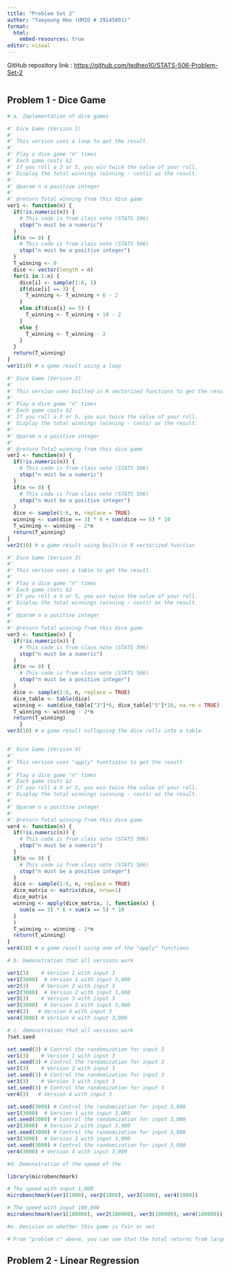 ```yaml
---
title: "Problem Set 2"
author: "Taeyoung Heo (UMID # 29145801)"
format: 
  html: 
    embed-resources: true
editor: visual
---
```


GitHub repository link : <a href="https://github.com/tedheo10/STATS-506-Problem-Set-2">https://github.com/tedheo10/STATS-506-Problem-Set-2</a>

```r
```

## Problem 1 - Dice Game

```r
# a. Implementation of dice games

#' Dice Game (Version 1)
#' 
#' This version uses a loop to get the result.
#' 
#' Play a dice game "n" times 
#' Each game costs $2 
#' If you roll a 3 or 5, you win twice the value of your roll.  
#' Display the total winnings (winning - costs) as the result.
#'
#' @param n a positive integer
#'
#' @return Total winning from this dice game
ver1 <- function(n) {
  if(!is.numeric(n)) {
    # This code is from class note (STATS 506)
    stop("n must be a numeric")
  }
  if(n <= 0) { 
    # This code is from class note (STATS 506)
    stop("n must be a positive integer")  
  }
  T_winning <- 0
  dice <- vector(length = n)
  for(i in 1:n) {
    dice[i] <- sample(1:6, 1) 
    if(dice[i] == 3) {
      T_winning <- T_winning + 6 - 2 
    }
    else if(dice[i] == 5) {
      T_winning <- T_winning + 10 - 2 
    }
    else {
      T_winning <- T_winning - 2
    }
  }
  return(T_winning)
}
ver1(10) # a game result using a loop

#' Dice Game (Version 2)
#' 
#' This version uses builted-in R vectorized functions to get the result.
#' 
#' Play a dice game "n" times 
#' Each game costs $2 
#' If you roll a 3 or 5, you win twice the value of your roll.  
#' Display the total winnings (winning - costs) as the result.
#'
#' @param n a positive integer
#'
#' @return Total winning from this dice game
ver2 <- function(n) {
  if(!is.numeric(n)) {
    # This code is from class note (STATS 506)
    stop("n must be a numeric")
  }
  if(n <= 0) { 
    # This code is from class note (STATS 506)
    stop("n must be a positive integer")  
  }
  dice <- sample(1:6, n, replace = TRUE)
  winning <- sum(dice == 3) * 6 + sum(dice == 5) * 10
  T_winning <- winning - 2*n
  return(T_winning)
}
ver2(10) # a game result using built-in R vectorized function 

#' Dice Game (Version 3)
#' 
#' This version uses a table to get the result.
#' 
#' Play a dice game "n" times 
#' Each game costs $2 
#' If you roll a 3 or 5, you win twice the value of your roll.  
#' Display the total winnings (winning - costs) as the result.
#'
#' @param n a positive integer
#'
#' @return Total winning from this dice game
ver3 <- function(n) { 
  if(!is.numeric(n)) {
    # This code is from class note (STATS 506)
    stop("n must be a numeric")
  }
  if(n <= 0) { 
    # This code is from class note (STATS 506)
    stop("n must be a positive integer")  
  }
  dice <- sample(1:6, n, replace = TRUE)
  dice_table <- table(dice)
  winning <- sum(dice_table["3"]*6, dice_table["5"]*10, na.rm = TRUE)
  T_winning <- winning - 2*n
  return(T_winning)
    }
ver3(10) # a game result collapsing the dice rolls into a table


#' Dice Game (Version 4)
#' 
#' This version uses "apply" functioins to get the result.
#' 
#' Play a dice game "n" times 
#' Each game costs $2 
#' If you roll a 3 or 5, you win twice the value of your roll.  
#' Display the total winnings (winning - costs) as the result.
#'
#' @param n a positive integer
#'
#' @return Total winning from this dice game
ver4 <- function(n) { 
  if(!is.numeric(n)) {
    # This code is from class note (STATS 506)
    stop("n must be a numeric")
  }
  if(n <= 0) { 
    # This code is from class note (STATS 506)
    stop("n must be a positive integer")  
  }
  dice <- sample(1:6, n, replace = TRUE)
  dice_matrix <- matrix(dice, nrow=1)
  dice_matrix
  winning <- apply(dice_matrix, 1, function(x) { 
    sum(x == 3) * 6 + sum(x == 5) * 10
  }
  )
  T_winning <- winning - 2*n
  return(T_winning)
}
ver4(10) # a game result using one of the "apply" functions

# b. Demonstration that all versions work

ver1(3)    # Version 1 with input 3
ver1(3000)  # Version 1 with input 3,000
ver2(3)    # Version 2 with input 3
ver2(3000)  # Version 2 with input 3,000
ver3(3)    # Version 3 with input 3
ver3(3000)  # Version 3 with input 3,000
ver4(3)   # Version 4 with input 3
ver4(3000) # Version 4 with input 3,000

# c. demonstration that all versions work
?set.seed

set.seed(3) # Control the randomization for input 3
ver1(3)    # Version 1 with input 3
set.seed(3) # Control the randomization for input 3
ver2(3)    # Version 2 with input 3
set.seed(3) # Control the randomization for input 3
ver3(3)    # Version 3 with input 3
set.seed(3) # Control the randomization for input 3
ver4(3)   # Version 4 with input 3

set.seed(3000) # Control the randomization for input 3,000
ver1(3000)  # Version 1 with input 3,000
set.seed(3000) # Control the randomization for input 3,000
ver2(3000)  # Version 2 with input 3,000
set.seed(3000) # Control the randomization for input 3,000
ver3(3000)  # Version 3 with input 3,000
set.seed(3000) # Control the randomization for input 3,000
ver4(3000) # Version 4 with input 3,000

#d. Demonstration of the speed of the 

library(microbenchmark)

# The speed with input 1,000
microbenchmark(ver1(1000), ver2(1000), ver3(1000), ver4(1000))

# The speed with input 100,000
microbenchmark(ver1(100000), ver2(100000), ver3(100000), ver4(100000))

#e. Decision on whether this game is fair or not

# From "problem c" above, you can see that the total returns from large trials amount to 2,124. The total expected return for one trial of this game is calculated as 2/3(6*1/6 + 10*1/6 - 2). Because the player can expect a positive total income, this game is not fair.

```

## Problem 2 - Linear Regression
```r
```

